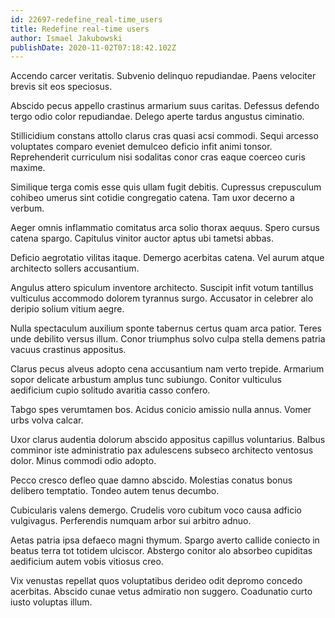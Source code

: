 ```yaml
---
id: 22697-redefine_real-time_users
title: Redefine real-time users
author: Ismael Jakubowski
publishDate: 2020-11-02T07:18:42.102Z
---
```


Accendo carcer veritatis. Subvenio delinquo repudiandae. Paens velociter brevis sit eos speciosus.

Abscido pecus appello crastinus armarium suus caritas. Defessus defendo tergo odio color repudiandae. Delego aperte tardus angustus ciminatio.

Stillicidium constans attollo clarus cras quasi acsi commodi. Sequi arcesso voluptates comparo eveniet demulceo deficio infit animi tonsor. Reprehenderit curriculum nisi sodalitas conor cras eaque coerceo curis maxime.

Similique terga comis esse quis ullam fugit debitis. Cupressus crepusculum cohibeo umerus sint cotidie congregatio catena. Tam uxor decerno a verbum.

Aeger omnis inflammatio comitatus arca solio thorax aequus. Spero cursus catena spargo. Capitulus vinitor auctor aptus ubi tametsi abbas.

Deficio aegrotatio vilitas itaque. Demergo acerbitas catena. Vel aurum atque architecto sollers accusantium.

Angulus attero spiculum inventore architecto. Suscipit infit votum tantillus vulticulus accommodo dolorem tyrannus surgo. Accusator in celebrer alo deripio solium vitium aegre.

Nulla spectaculum auxilium sponte tabernus certus quam arca patior. Teres unde debilito versus illum. Conor triumphus solvo culpa stella demens patria vacuus crastinus appositus.

Clarus pecus alveus adopto cena accusantium nam verto trepide. Armarium sopor delicate arbustum amplus tunc subiungo. Conitor vulticulus aedificium cupio solitudo avaritia casso confero.

Tabgo spes verumtamen bos. Acidus conicio amissio nulla annus. Vomer urbs volva calcar.

Uxor clarus audentia dolorum abscido appositus capillus voluntarius. Balbus comminor iste administratio pax adulescens subseco architecto ventosus dolor. Minus commodi odio adopto.

Pecco cresco defleo quae damno abscido. Molestias conatus bonus delibero temptatio. Tondeo autem tenus decumbo.

Cubicularis valens demergo. Crudelis voro cubitum voco causa adficio vulgivagus. Perferendis numquam arbor sui arbitro adnuo.

Aetas patria ipsa defaeco magni thymum. Spargo averto callide coniecto in beatus terra tot totidem ulciscor. Abstergo conitor alo absorbeo cupiditas aedificium autem vobis vitiosus creo.

Vix venustas repellat quos voluptatibus derideo odit depromo concedo acerbitas. Abscido cunae vetus admiratio non suggero. Coadunatio curto iusto voluptas illum.
